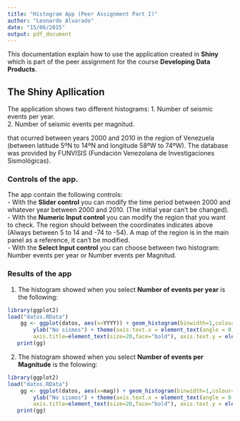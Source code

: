 ```yaml
---
title: "Histogram App (Peer Assignment Part I)"
author: "Leonardo Alvarado"
date: "15/06/2015"
output: pdf_document
---
```


This documentation explain how to use the application created in **Shiny** which is part of the peer assignment  for the course **Developing Data Products**.

## The Shiny Apllication

The application shows two different histograms:
1. Number of seismic events per year.  
2. Number of seismic events per magnitud.

that ocurred between years 2000 and 2010 in the region of Venezuela (between latitude 5ºN to 14ºN and longitude 58ºW to 74ºW). The database was provided by FUNVISIS (Fundación Venezolana de Investigaciones Sismológicas).

### Controls of the app.
The app contain the following controls:  
- With the **Slider control** you can modify the time period between 2000 and whatever year between 2000 and 2010. (The initial year can't be changed).  
- With the **Numeric Input control** you can modify the region that you want to check. The region should between the coordinates indicates above (Always between 5 to 14 and -74 to -54). A map of the region is in the main panel as a reference, it can't be modified.   
- With the **Select Input control** you can choose between two histogram: Number events per year or Number events per Magnitud.

### Results of the app
1. The histogram showed when you select **Number of events per year** is the following:

```r
library(ggplot2)		  
load("datos.RData")
	gg <- ggplot(datos, aes(x=YYYY)) + geom_histogram(binwidth=1,colour="black",fill="blue") +
	  	ylab("No sismos") + theme(axis.text.x = element_text(angle = 0, hjust = 1,size=14,colour="black"),
        axis.title=element_text(size=20,face="bold"), axis.text.y = element_text(hjust = 1,size=14,colour="black"))  
   print(gg)
```



2. The histogram showed when you select **Number of events per Magnitude** is the folowing:

```r
library(ggplot2)		  
load("datos.RData")
	gg <- ggplot(datos, aes(x=mag)) + geom_histogram(binwidth=1,colour="black",fill="blue") +
	  	ylab("No sismos") + theme(axis.text.x = element_text(angle = 0, hjust = 1,size=14,colour="black"),
        axis.title=element_text(size=20,face="bold"), axis.text.y = element_text(hjust = 1,size=14,colour="black"))  
   print(gg)
```




